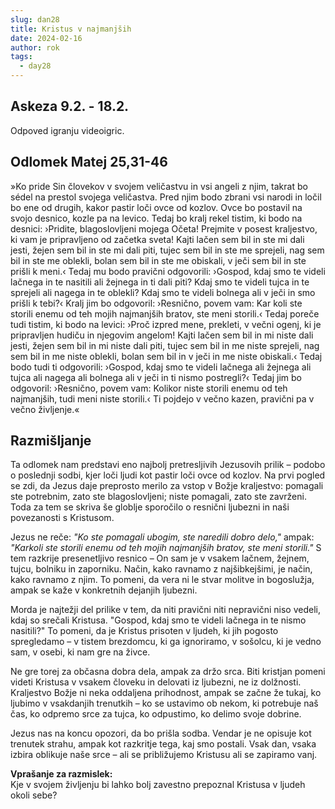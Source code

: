 ```yaml
---
slug: dan28
title: Kristus v najmanjših
date: 2024-02-16
author: rok
tags:
  - day28
---
```


## Askeza 9.2. - 18.2.

Odpoved igranju videoigric.

## Odlomek Matej 25,31-46

»Ko pride Sin človekov v svojem veličastvu in vsi angeli z njim, takrat bo sédel na prestol svojega veličastva. Pred njim bodo zbrani vsi narodi in ločil bo ene od drugih, kakor pastir loči ovce od kozlov. Ovce bo postavil na svojo desnico, kozle pa na levico. Tedaj bo kralj rekel tistim, ki bodo na desnici: ›Pridite, blagoslovljeni mojega Očeta! Prejmite v posest kraljestvo, ki vam je pripravljeno od začetka sveta! Kajti lačen sem bil in ste mi dali jesti, žejen sem bil in ste mi dali piti, tujec sem bil in ste me sprejeli, nag sem bil in ste me oblekli, bolan sem bil in ste me obiskali, v ječi sem bil in ste prišli k meni.‹ Tedaj mu bodo pravični odgovorili: ›Gospod, kdaj smo te videli lačnega in te nasitili ali žejnega in ti dali piti? Kdaj smo te videli tujca in te sprejeli ali nagega in te oblekli? Kdaj smo te videli bolnega ali v ječi in smo prišli k tebi?‹ Kralj jim bo odgovoril: ›Resnično, povem vam: Kar koli ste storili enemu od teh mojih najmanjših bratov, ste meni storili.‹
Tedaj poreče tudi tistim, ki bodo na levici: ›Proč izpred mene, prekleti, v večni ogenj, ki je pripravljen hudiču in njegovim angelom! Kajti lačen sem bil in mi niste dali jesti, žejen sem bil in mi niste dali piti, tujec sem bil in me niste sprejeli, nag sem bil in me niste oblekli, bolan sem bil in v ječi in me niste obiskali.‹ Tedaj bodo tudi ti odgovorili: ›Gospod, kdaj smo te videli lačnega ali žejnega ali tujca ali nagega ali bolnega ali v ječi in ti nismo postregli?‹ Tedaj jim bo odgovoril: ›Resnično, povem vam: Kolikor niste storili enemu od teh najmanjših, tudi meni niste storili.‹ Ti pojdejo v večno kazen, pravični pa v večno življenje.«

## Razmišljanje

Ta odlomek nam predstavi eno najbolj pretresljivih Jezusovih prilik – podobo o poslednji sodbi, kjer loči ljudi kot pastir loči ovce od kozlov. Na prvi pogled se zdi, da Jezus daje preprosto merilo za vstop v Božje kraljestvo: pomagali ste potrebnim, zato ste blagoslovljeni; niste pomagali, zato ste zavrženi. Toda za tem se skriva še globlje sporočilo o resnični ljubezni in naši povezanosti s Kristusom.

Jezus ne reče: _"Ko ste pomagali ubogim, ste naredili dobro delo,"_ ampak: _"Karkoli ste storili enemu od teh mojih najmanjših bratov, ste meni storili."_ S tem razkrije presenetljivo resnico – On sam je v vsakem lačnem, žejnem, tujcu, bolniku in zaporniku. Način, kako ravnamo z najšibkejšimi, je način, kako ravnamo z njim. To pomeni, da vera ni le stvar molitve in bogoslužja, ampak se kaže v konkretnih dejanjih ljubezni.

Morda je najtežji del prilike v tem, da niti pravični niti nepravični niso vedeli, kdaj so srečali Kristusa. "Gospod, kdaj smo te videli lačnega in te nismo nasitili?" To pomeni, da je Kristus prisoten v ljudeh, ki jih pogosto spregledamo – v tistem brezdomcu, ki ga ignoriramo, v sošolcu, ki je vedno sam, v osebi, ki nam gre na živce.

Ne gre torej za občasna dobra dela, ampak za držo srca. Biti kristjan pomeni videti Kristusa v vsakem človeku in delovati iz ljubezni, ne iz dolžnosti. Kraljestvo Božje ni neka oddaljena prihodnost, ampak se začne že tukaj, ko ljubimo v vsakdanjih trenutkih – ko se ustavimo ob nekom, ki potrebuje naš čas, ko odpremo srce za tujca, ko odpustimo, ko delimo svoje dobrine.

Jezus nas na koncu opozori, da bo prišla sodba. Vendar je ne opisuje kot trenutek strahu, ampak kot razkritje tega, kaj smo postali. Vsak dan, vsaka izbira oblikuje naše srce – ali se približujemo Kristusu ali se zapiramo vanj.

**Vprašanje za razmislek:**  
Kje v svojem življenju bi lahko bolj zavestno prepoznal Kristusa v ljudeh okoli sebe?
